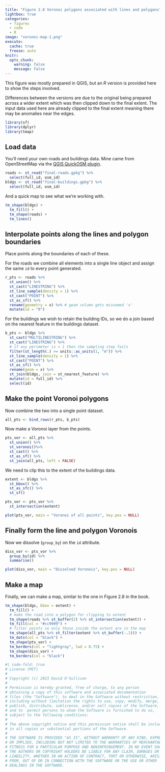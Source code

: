 ```yaml
---
title: "Figure 2.8 Voronoi polygons associated with lines and polygons"
lightbox: true
categories: 
  - figures
  - code
  - R
image: "voronoi-map-1.png"
execute: 
  cache: true
  freeze: auto
knitr:
  opts_chunk: 
    warning: false
    message: false
---
```


This figure was mostly prepared in QGIS, but an _R_ version is provided here to show the steps involved. 

Differences between the versions are due to the original being prepared across a wider extent which was then clipped down to the final extent. The input data used here are already clipped to the final extent meaning there may be anomalies near the edges.

```r
library(sf)
library(dplyr)
library(tmap)
```

## Load data
You'll need your own roads and buildings data. Mine came from OpenStreetMap via the [QGIS QuickOSM plugin](https://plugins.qgis.org/plugins/QuickOSM/).

```r
roads <- st_read("final-roads.gpkg") %>%
  select(full_id, osm_id)
bldgs <- st_read("final-buildings.gpkg") %>%
  select(full_id, osm_id)
```

And a quick map to see what we're working with.

```r
tm_shape(bldgs) + 
  tm_fill() + 
  tm_shape(roads) + 
  tm_lines()
```

## Interpolate points along the lines and polygon boundaries
Place points along the boundaries of each of these.

For the roads we combine all elements into a single line object and assign the same `id` to every point generated.

```r
r_pts <- roads %>%
  st_union() %>%
  st_cast("LINESTRING") %>%
  st_line_sample(density = 1) %>%
  st_cast("POINT") %>%
  st_as_sf() %>%
  rename(geometry = x) %>% # geom column gets misnamed 'x' 
  mutate(id = "0")
```

For the buildings we wish to retain the building IDs, so we do a join based on the nearest feature in the buildings dataset.

```r
b_pts <- bldgs %>%
  st_cast("MULTILINESTRING") %>%
  st_cast("LINESTRING") %>%
  # if any perimeter is < 1 then the sampling step fails
  filter(st_length(.) >= units::as_units(1, "m")) %>%
  st_line_sample(density = 1) %>%
  st_cast("POINT") %>%
  st_as_sf() %>%
  rename(geom = x) %>%
  st_join(bldgs, join = st_nearest_feature) %>%
  mutate(id = full_id) %>%
  select(id)
```

## Make the point Voronoi polygons
Now combine the two into a single point dataset.

```r
all_pts <- bind_rows(r_pts, b_pts)
```

Now make a Voronoi layer from the points.

```r
pts_vor <- all_pts %>%
  st_union() %>%
  st_voronoi()%>%
  st_cast() %>%
  st_as_sf() %>%
  st_join(all_pts, left = FALSE) 
```

We need to clip this to the extent of the buildings data.

```r
extent <- bldgs %>%
  st_bbox() %>%
  st_as_sfc() %>%
  st_sf()

pts_vor <- pts_vor %>%
  st_intersection(extent)

plot(pts_vor, main = "Voronoi of all points", key.pos = NULL)
```

## Finally form the line and polygon Voronois
Now we dissolve (`group_by`) on the `id` attribute.

```r
diss_vor <- pts_vor %>%
  group_by(id) %>%
  summarise()

plot(diss_vor, main = "Dissolved Voronois", key.pos = NULL)
```

## Make a map
Finally, we can make a map, similar to the one in Figure 2.8 in the book.

```r
tm_shape(bldgs, bbox = extent) +
  tm_fill() + 
  # make the road into a polygon for clipping to extent
  tm_shape(roads %>% st_buffer(2) %>% st_intersection(extent)) + 
  tm_fill(col = "#cc9999") +
  # filter points so only those inside the extent are in the map
  tm_shape(all_pts %>% st_filter(extent %>% st_buffer(-.1))) + 
  tm_dots(col = "black") +
  tm_shape(pts_vor) + 
  tm_borders(col = "lightgray", lwd = 0.75) + 
  tm_shape(diss_vor) + 
  tm_borders(col = "black")
```

```r
#| code-fold: true
# License (MIT)
#
# Copyright (c) 2023 David O'Sullivan
#
# Permission is hereby granted, free of charge, to any person
# obtaining a copy of this software and associated documentation
# files (the "Software"), to deal in the Software without restriction,
# including without limitation the rights to use, copy, modify, merge,
# publish, distribute, sublicense, and/or sell copies of the Software,
# and to  permit persons to whom the Software is furnished to do so,
# subject to the following conditions:
#
# The above copyright notice and this permission notice shall be included
# in all copies or substantial portions of the Software.
#
# THE SOFTWARE IS PROVIDED "AS IS", WITHOUT WARRANTY OF ANY KIND, EXPRESS
# OR IMPLIED, INCLUDING BUT NOT LIMITED TO THE WARRANTIES OF MERCHANTABILITY,
# FITNESS FOR A PARTICULAR PURPOSE AND NONINFRINGEMENT. IN NO EVENT SHALL
# THE AUTHORS OR COPYRIGHT HOLDERS BE LIABLE FOR ANY CLAIM, DAMAGES OR OTHER
# LIABILITY, WHETHER IN AN ACTION OF CONTRACT, TORT OR OTHERWISE, ARISING
# FROM, OUT OF OR IN CONNECTION WITH THE SOFTWARE OR THE USE OR OTHER
# DEALINGS IN THE SOFTWARE.
```